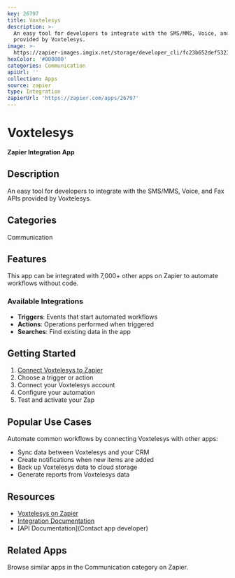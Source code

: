 ```yaml
---
key: 26797
title: Voxtelesys
description: >-
  An easy tool for developers to integrate with the SMS/MMS, Voice, and Fax APIs
  provided by Voxtelesys.
image: >-
  https://zapier-images.imgix.net/storage/developer_cli/fc23b652def5323283ff160406f0d49b.png?auto=format%2Ccompress&ixlib=python-3.0.0&q=50
hexColor: '#000000'
categories: Communication
apiUrl: ''
collection: Apps
source: zapier
type: Integration
zapierUrl: 'https://zapier.com/apps/26797'
---
```

# Voxtelesys

**Zapier Integration App**

## Description

An easy tool for developers to integrate with the SMS/MMS, Voice, and Fax APIs provided by Voxtelesys.

## Categories

Communication

## Features

This app can be integrated with 7,000+ other apps on Zapier to automate workflows without code.

### Available Integrations

- **Triggers**: Events that start automated workflows
- **Actions**: Operations performed when triggered
- **Searches**: Find existing data in the app

## Getting Started

1. [Connect Voxtelesys to Zapier](https://zapier.com/apps/26797)
2. Choose a trigger or action
3. Connect your Voxtelesys account
4. Configure your automation
5. Test and activate your Zap

## Popular Use Cases

Automate common workflows by connecting Voxtelesys with other apps:

- Sync data between Voxtelesys and your CRM
- Create notifications when new items are added
- Back up Voxtelesys data to cloud storage
- Generate reports from Voxtelesys data

## Resources

- [Voxtelesys on Zapier](https://zapier.com/apps/26797)
- [Integration Documentation](https://zapier.com/apps/26797/integrations)
- [API Documentation](Contact app developer)

## Related Apps

Browse similar apps in the Communication category on Zapier.
